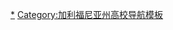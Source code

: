 <noinclude>
{{noteTA
|G1=教育與研究
|1=zh-cn:斯坦福; zh-sg:斯坦福; zh-tw:史丹佛; zh-hk:史丹福; zh-mo:史丹福;
}}
</noinclude>{{Navbox
| name = 史丹福大學
| title = [[史丹佛大學|{{color|white|史丹佛大學}}]]
| basestyle = {{CollegePrimaryStyle|Stanford Cardinal|color=white}}
| state = {{{state<includeonly>|collapsed</includeonly>}}}
| bodyclass = hlist
| image = [[File:Stanford University Hoover Tower.JPG|120px]]

| above = '''位置'''：[[斯坦福 (加利福尼亚州)|<span style="color:white">加利福尼亚州斯坦福</span>]]

|group1 = 學術學院
|list1 = 
* {{link-en|史丹福大學人文科學院|Stanford University School of Humanities and Sciences|人文科學院}}
* {{link-en|史丹福地球科學院|Stanford School of Earth Sciences|地球科學院}}
* {{link-en|史丹福工程學院|Stanford School of Engineering|工程學院}}
* {{link-en|史丹福教育學研究院|Stanford Graduate School of Education|教育學研究院}}
* [[斯坦福商学研究生院|商學院]]
* [[斯坦福法学院|法學院]]
* [[斯坦福医学院|醫學院]]

|group2 = 研究單位
|list2 = 
* {{link-en|史丹福大學圖書館|Stanford University Libraries}}({{link-en|塞西爾H.格林圖書館|Cecil H. Green Library|格林}}、{{link-en|J.亨利·梅爾紀念圖書館|J. Henry Meyer Memorial Library|梅爾}}) 
* {{link-en|史丹福大學研究所與中心|Stanford University Centers and Institutes|研究所與中心}}
* [[行为科学高等研究中心]]
* {{link-en|哈索·普拉特納設計研究學院|Hasso Plattner Institute of Design}}
* [[胡佛研究所]]
* {{link-en|霍普金斯海洋研究站|Hopkins Marine Station}}
* {{link-en|碧玉嶺生物保護區|Jasper Ridge Biological Preserve}}
* [[SLAC國家加速器實驗室]]
* {{link-en|史丹福大學醫學中心|Stanford University Medical Center|醫學中心}}
* {{link-en|史丹福理論物理學研究所|Stanford Institute for Theoretical Physics|理論物理研究所}}

|group3 = 特色景點
|list3 = 
* {{link-en|史丹福大學植物園|Stanford University Arboretum|植物園}}（特設：{{link-en|亞利桑那仙人掌觀賞園|Arizona Cactus Garden|仙人掌觀賞園}}）
* {{link-en|百靈音樂中心|Braun Music Center}}
* {{link-en|史丹福鐘樓|Stanford Clock Tower|鐘樓}}
* {{link-en|冰霜圓形競技場|Frost Amphitheater|圓形競技場}}
* {{link-en|哈斯公共服務中心|Haas Center for Public Service|公共服務中心}}
* {{link-en|胡佛塔|Hoover Tower}}
* [[史丹福紀念教堂|紀念教堂]]
* [[史丹佛研究園區|研究園區]]
* {{link-en|史丹福購物中心|Stanford Shopping Center}}

|group4 = 出版
|list4 = 
* [[史丹佛哲學百科全書|《哲學百科》]]
* {{link-en|史丹福東亞事務文獻|Stanford Journal of East Asian Affairs|《東亞事務文獻》}}
* {{link-en|史丹福法律評論|Stanford Law Review|《法律評論》}}
* [[斯坦福大学出版社]]

|group5 = 體育
|list5 = 
* {{link-en|史丹福樞機紅|Stanford Cardinal}}（校隊）
* {{link-en|史丹福之斧|Stanford Axe}}
* {{link-en|史丹福體育場|Stanford Stadium}}

|group6 = 重要人物
|list6 = 
* [[約翰·軒尼詩|校長]]
* [[小利蘭·史丹福]]
* [[利兰·斯坦福]]
* {{link-en|簡·萊思羅普·史丹福|Jane Stanford}} 
}}<noinclude>

{{collapsible option}}

[[Category:史丹福大學|*]]
[[Category:加利福尼亚州高校导航模板]]
</noinclude>